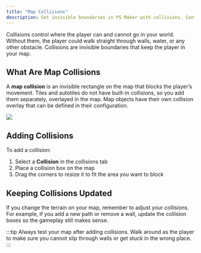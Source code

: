```yaml
---
title: "Map Collisions"
description: Set invisible boundaries in PS Maker with collisions. Control player movement, block paths, and make your game maps feel realistic.
---
```


Collisions control where the player can and cannot go in your world. Without them, the player could walk straight through walls, water, or any other obstacle. Collisions are invisible boundaries that keep the player in your map.

## What Are Map Collisions

A **map collision** is an invisible rectangle on the map that blocks the player’s movement. Tiles and autotiles do not have built-in collisions, so you add them separately, overlayed in the map. Map objects have their own collision overlay that can be defined in their configuration.

![](../../../assets/docs-images/map-editor/image-7.png)

## Adding Collisions

To add a collision:

1. Select a **Collision** in the collisions tab
2. Place a collision box on the map
3. Drag the corners to resize it to fit the area you want to block

## Keeping Collisions Updated

If you change the terrain on your map, remember to adjust your collisions. For example, if you add a new path or remove a wall, update the collision boxes so the gameplay still makes sense.

:::tip
Always test your map after adding collisions. Walk around as the player to make sure you cannot slip through walls or get stuck in the wrong place.
:::
